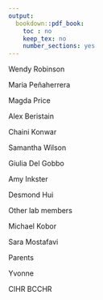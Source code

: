 ```yaml
---
output:
  bookdown::pdf_book:
    toc : no
    keep_tex: no
    number_sections: yes
---
```


<!-- This section is optional -->

Wendy Robinson

Maria Peñaherrera

Magda Price

Alex Beristain

Chaini Konwar

Samantha Wilson

Giulia Del Gobbo

Amy Inkster

Desmond Hui

Other lab members

Michael Kobor

Sara Mostafavi

Parents

Yvonne

CIHR
BCCHR
